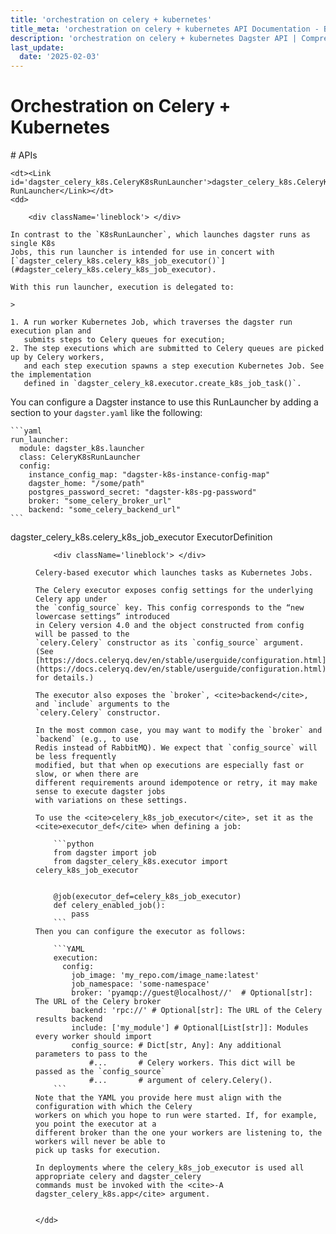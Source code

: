 ```yaml
---
title: 'orchestration on celery + kubernetes'
title_meta: 'orchestration on celery + kubernetes API Documentation - Build Better Data Pipelines | Python Reference Documentation for Dagster'
description: 'orchestration on celery + kubernetes Dagster API | Comprehensive Python API documentation for Dagster, the data orchestration platform. Learn how to build, test, and maintain data pipelines with our detailed guides and examples.'
last_update:
  date: '2025-02-03'
---
```


<div class="section" id="orchestration-on-celery-kubernetes">


# Orchestration on Celery + Kubernetes

</div>


<div class="section" id="apis">
# APIs

<dl>

    <dt><Link id='dagster_celery_k8s.CeleryK8sRunLauncher'>dagster_celery_k8s.CeleryK8sRunLauncher RunLauncher</Link></dt>
    <dd>

        <div className='lineblock'> </div>

    In contrast to the `K8sRunLauncher`, which launches dagster runs as single K8s
    Jobs, this run launcher is intended for use in concert with
    [`dagster_celery_k8s.celery_k8s_job_executor()`](#dagster_celery_k8s.celery_k8s_job_executor).

    With this run launcher, execution is delegated to:

    > 

    1. A run worker Kubernetes Job, which traverses the dagster run execution plan and
       submits steps to Celery queues for execution;
    2. The step executions which are submitted to Celery queues are picked up by Celery workers,
       and each step execution spawns a step execution Kubernetes Job. See the implementation
       defined in `dagster_celery_k8.executor.create_k8s_job_task()`.


You can configure a Dagster instance to use this RunLauncher by adding a section to your
`dagster.yaml` like the following:

    ```yaml
    run_launcher:
      module: dagster_k8s.launcher
      class: CeleryK8sRunLauncher
      config:
        instance_config_map: "dagster-k8s-instance-config-map"
        dagster_home: "/some/path"
        postgres_password_secret: "dagster-k8s-pg-password"
        broker: "some_celery_broker_url"
        backend: "some_celery_backend_url"
    ```

</dd>

</dl>
<dl>
    <dt><Link id='dagster_celery_k8s.celery_k8s_job_executor'>dagster_celery_k8s.celery_k8s_job_executor ExecutorDefinition</Link></dt>
    <dd>

        <div className='lineblock'> </div>

    Celery-based executor which launches tasks as Kubernetes Jobs.

    The Celery executor exposes config settings for the underlying Celery app under
    the `config_source` key. This config corresponds to the “new lowercase settings” introduced
    in Celery version 4.0 and the object constructed from config will be passed to the
    `celery.Celery` constructor as its `config_source` argument.
    (See [https://docs.celeryq.dev/en/stable/userguide/configuration.html](https://docs.celeryq.dev/en/stable/userguide/configuration.html) for details.)

    The executor also exposes the `broker`, <cite>backend</cite>, and `include` arguments to the
    `celery.Celery` constructor.

    In the most common case, you may want to modify the `broker` and `backend` (e.g., to use
    Redis instead of RabbitMQ). We expect that `config_source` will be less frequently
    modified, but that when op executions are especially fast or slow, or when there are
    different requirements around idempotence or retry, it may make sense to execute dagster jobs
    with variations on these settings.

    To use the <cite>celery_k8s_job_executor</cite>, set it as the <cite>executor_def</cite> when defining a job:

        ```python
        from dagster import job
        from dagster_celery_k8s.executor import celery_k8s_job_executor


        @job(executor_def=celery_k8s_job_executor)
        def celery_enabled_job():
            pass
        ```
    Then you can configure the executor as follows:

        ```YAML
        execution:
          config:
            job_image: 'my_repo.com/image_name:latest'
            job_namespace: 'some-namespace'
            broker: 'pyamqp://guest@localhost//'  # Optional[str]: The URL of the Celery broker
            backend: 'rpc://' # Optional[str]: The URL of the Celery results backend
            include: ['my_module'] # Optional[List[str]]: Modules every worker should import
            config_source: # Dict[str, Any]: Any additional parameters to pass to the
                #...       # Celery workers. This dict will be passed as the `config_source`
                #...       # argument of celery.Celery().
        ```
    Note that the YAML you provide here must align with the configuration with which the Celery
    workers on which you hope to run were started. If, for example, you point the executor at a
    different broker than the one your workers are listening to, the workers will never be able to
    pick up tasks for execution.

    In deployments where the celery_k8s_job_executor is used all appropriate celery and dagster_celery
    commands must be invoked with the <cite>-A dagster_celery_k8s.app</cite> argument.


    </dd>

</dl>
</div>
